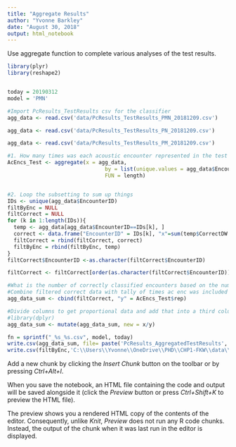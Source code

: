 ```yaml
---
title: "Aggregate Results"
author: "Yvonne Barkley"
date: "August 30, 2018"
output: html_notebook
---
```


Use aggregate function to complete various analyses of the test results.

```r
library(plyr)
library(reshape2)


today = 20190312
model = 'PMN'

#Import PcResults_TestResults csv for the classifier
agg_data <- read.csv('data/PcResults_TestResults_PMN_20181209.csv')

agg_data <- read.csv('data/PcResults_TestResults_PN_20181209.csv')

agg_data <- read.csv('data/PcResults_TestResults_PM_20181209.csv')

#1. How many times was each acoustic encounter represented in the test data?
AcEncs_Test <- aggregate(x = agg_data, 
                               by = list(unique.values = agg_data$EncounterID), 
                               FUN = length)


#2. Loop the subsetting to sum up things 
IDs <- unique(agg_data$EncounterID)
filtByEnc = NULL
filtCorrect = NULL
for (k in 1:length(IDs)){
  temp <- agg_data[agg_data$EncounterID==IDs[k], ]
  correct <- data.frame("EncounterID" = IDs[k], "x"=sum(temp$CorrectDW >= 75)) #change to 50 for PNM model, 60 for pairwise models
  filtCorrect = rbind(filtCorrect, correct)
  filtByEnc = rbind(filtByEnc, temp)
}
filtCorrect$EncounterID <-as.character(filtCorrect$EncounterID) 

filtCorrect <- filtCorrect[order(as.character(filtCorrect$EncounterID)),]

#What is the number of correctly classified encounters based on the number of times the acoustic encounter was included in the test data?
#Combine filtered correct data with tally of times ac enc was included in the test data
agg_data_sum <- cbind(filtCorrect, "y" = AcEncs_Test$rep)

#Divide columns to get proportional data and add that into a third column
#library(dplyr)
agg_data_sum <- mutate(agg_data_sum, new = x/y)

fn = sprintf("_%s_%s.csv", model, today)
write.csv(agg_data_sum, file= paste('PcResults_AggregatedTestResults', fn, sep=""), row.names = F )
write.csv(filtByEnc,'C:\\Users\\Yvonne\\OneDrive\\PHD\\CHP1-FKW\\data\\results\\2018\\PcResults_OrderedTestResults_PM_20180830.csv', row.names = F )


```



Add a new chunk by clicking the *Insert Chunk* button on the toolbar or by pressing *Ctrl+Alt+I*.

When you save the notebook, an HTML file containing the code and output will be saved alongside it (click the *Preview* button or press *Ctrl+Shift+K* to preview the HTML file).

The preview shows you a rendered HTML copy of the contents of the editor. Consequently, unlike *Knit*, *Preview* does not run any R code chunks. Instead, the output of the chunk when it was last run in the editor is displayed.
